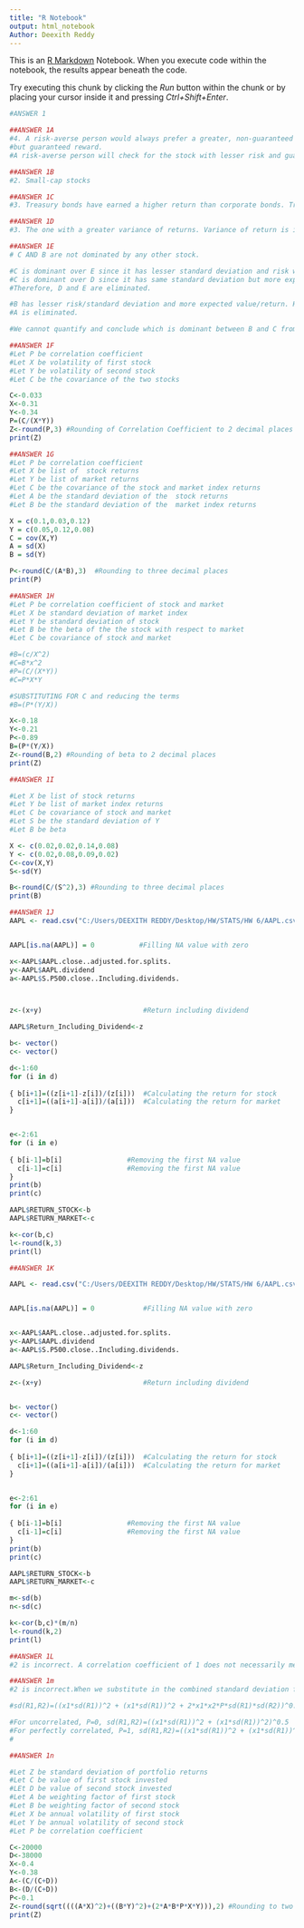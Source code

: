 ---
title: "R Notebook"
output: html_notebook
Author: Deexith Reddy
---

This is an [R Markdown](http://rmarkdown.rstudio.com) Notebook. When you execute code within the notebook, the results appear beneath the code. 

Try executing this chunk by clicking the *Run* button within the chunk or by placing your cursor inside it and pressing *Ctrl+Shift+Enter*. 

```{r}
#ANSWER 1

##ANSWER 1A
#4. A risk-averse person would always prefer a greater, non-guaranteed reward to a lesser,
#but guaranteed reward. 
#A risk-averse person will check for the stock with lesser risk and guaranteed reward. Hence, less volatility and higher expected return with lesser spread.
```


```{r}

##ANSWER 1B
#2. Small-cap stocks

```

```{r}
##ANSWER 1C
#3. Treasury bonds have earned a higher return than corporate bonds. Treasury bonds and bills have lesser return than equity.

```

```{r}
##ANSWER 1D
#3. The one with a greater variance of returns. Variance of return is imortant as greater variance, greater is the risk. This effect is more than the other mentioned choices.
```


```{r}
##ANSWER 1E
# C AND B are not dominated by any other stock.

#C is dominant over E since it has lesser standard deviation and risk with same expected value or return.
#C is dominant over D since it has same standard deviation but more expected value or return.
#Therefore, D and E are eliminated.

#B has lesser risk/standard deviation and more expected value/return. Hence, B is dominant over A.
#A is eliminated.

#We cannot quantify and conclude which is dominant between B and C from the figure.

```

```{r}
##ANSWER 1F
#Let P be correlation coefficient
#Let X be volatility of first stock
#Let Y be volatility of second stock
#Let C be the covariance of the two stocks

C<-0.033
X<-0.31
Y<-0.34
P=(C/(X*Y))
Z<-round(P,3) #Rounding of Correlation Coefficient to 2 decimal places
print(Z)
```
```{r}
##ANSWER 1G
#Let P be correlation coefficient
#Let X be list of  stock returns
#Let Y be list of market returns
#Let C be the covariance of the stock and market index returns
#Let A be the standard deviation of the  stock returns
#Let B be the standard deviation of the  market index returns

X = c(0.1,0.03,0.12)
Y = c(0.05,0.12,0.08)
C = cov(X,Y)
A = sd(X)
B = sd(Y)

P<-round(C/(A*B),3)  #Rounding to three decimal places
print(P)
```

```{r}
##ANSWER 1H
#Let P be correlation coefficient of stock and market
#Let X be standard deviation of market index
#Let Y be standard deviation of stock
#Let B be the beta of the the stock with respect to market
#Let C be covariance of stock and market

#B=(c/X^2)
#C=B*x^2
#P=(C/(X*Y))
#C=P*X*Y

#SUBSTITUTING FOR C and reducing the terms
#B=(P*(Y/X))

X<-0.18
Y<-0.21
P<-0.89
B=(P*(Y/X))
Z<-round(B,2) #Rounding of beta to 2 decimal places
print(Z)
```


```{r}
##ANSWER 1I

#Let X be list of stock returns
#Let Y be list of market index returns
#Let C be covariance of stock and market
#Let S be the standard deviation of Y
#Let B be beta

X <- c(0.02,0.02,0.14,0.08)
Y <- c(0.02,0.08,0.09,0.02)
C<-cov(X,Y)
S<-sd(Y)

B<-round(C/(S^2),3) #Rounding to three decimal places
print(B)
```

```{r}
##ANSWER 1J
AAPL <- read.csv("C:/Users/DEEXITH REDDY/Desktop/HW/STATS/HW 6/AAPL.csv",header=TRUE)


AAPL[is.na(AAPL)] = 0           #Filling NA value with zero

x<-AAPL$AAPL.close..adjusted.for.splits.
y<-AAPL$AAPL.dividend
a<-AAPL$S.P500.close..Including.dividends.



z<-(x+y)                         #Return including dividend

AAPL$Return_Including_Dividend<-z

b<- vector()
c<- vector()

d<-1:60
for (i in d)
  
{ b[i+1]=((z[i+1]-z[i])/(z[i]))  #Calculating the return for stock
  c[i+1]=((a[i+1]-a[i])/(a[i]))  #Calculating the return for market
}


e<-2:61
for (i in e)
  
{ b[i-1]=b[i]                #Removing the first NA value
  c[i-1]=c[i]                #Removing the first NA value
}
print(b)
print(c)

AAPL$RETURN_STOCK<-b
AAPL$RETURN_MARKET<-c

k<-cor(b,c)
l<-round(k,3)
print(l)

```

```{r}
##ANSWER 1K

AAPL <- read.csv("C:/Users/DEEXITH REDDY/Desktop/HW/STATS/HW 6/AAPL.csv",header=TRUE)


AAPL[is.na(AAPL)] = 0            #Filling NA value with zero


x<-AAPL$AAPL.close..adjusted.for.splits.
y<-AAPL$AAPL.dividend
a<-AAPL$S.P500.close..Including.dividends.

AAPL$Return_Including_Dividend<-z

z<-(x+y)                         #Return including dividend


b<- vector()
c<- vector()

d<-1:60
for (i in d)
  
{ b[i+1]=((z[i+1]-z[i])/(z[i]))  #Calculating the return for stock
  c[i+1]=((a[i+1]-a[i])/(a[i]))  #Calculating the return for market
}


e<-2:61
for (i in e)
  
{ b[i-1]=b[i]                #Removing the first NA value
  c[i-1]=c[i]                #Removing the first NA value
}
print(b)
print(c)

AAPL$RETURN_STOCK<-b
AAPL$RETURN_MARKET<-c

m<-sd(b)
n<-sd(c)

k<-cor(b,c)*(m/n)
l<-round(k,2)
print(l)


```

```{r}
##ANSWER 1L
#2 is incorrect. A correlation coefficient of 1 does not necessarily mean beta is 1. It depends on the ratio of standard deviations. More standard deviation in stock than market, greater is beta. If standard deviation of stock is less than market, beta will be lower.
```

```{r}
##ANSWER 1m
#2 is incorrect.When we substitute in the combined standard deviation formula, the combined standard deviation will be equal to weighted average only when the two stocks are perfectly correlated.

#sd(R1,R2)=((x1*sd(R1))^2 + (x1*sd(R1))^2 + 2*x1*x2*P*sd(R1)*sd(R2))^0.5, where P is correlation coefficiect

#For uncorrelated, P=0, sd(R1,R2)=((x1*sd(R1))^2 + (x1*sd(R1))^2)^0.5
#For perfectly correlated, P=1, sd(R1,R2)=((x1*sd(R1))^2 + (x1*sd(R1))^2 + 2*x1*x2*sd(R1)*sd(R2) )^0.5 = x1*sd(R1) + x2*sd(R2),
#                                                                                                        by a^2 + b^2 + 2*a*b = (a+b)^2
```

```{r}
##ANSWER 1n

#Let Z be standard deviation of portfolio returns
#Let C be value of first stock invested
#LEt D be value of second stock invested
#Let A be weighting factor of first stock
#Let B be weighting factor of second stock
#Let X be annual volatility of first stock
#Let Y be annual volatility of second stock
#Let P be correlation coefficient

C<-20000
D<-38000
X<-0.4
Y<-0.38
A<-(C/(C+D))
B<-(D/(C+D))
P<-0.1
Z<-round(sqrt((((A*X)^2)+((B*Y)^2)+(2*A*B*P*X*Y))),2) #Rounding to two decimal places
print(Z)

```

